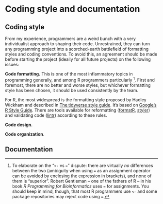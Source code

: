 # Coding style and documentation

## Coding style

From my experience, programmers are a weird bunch with a very individualist approach to shaping their code. Unrestrained, they can turn any programming project into a scorched-earth battlefield of formatting styles and coding conventions. To avoid this, an agreement should be made before starting the project (ideally for all future projects) on the following issues:

**Code formatting.** This is one of the most inflammatory topics in programming generally, and among R programmers particularly [^2]. First and foremost, there are no better and worse styles, but whichever formatting style has been chosen, it should be used consistently by the team.

For R, the most widespread is the formatting style proposed by Hadley Wickham and described in [The tidyverse style guide](http://style.tidyverse.org/). It's based on [Google's R Style Guide](https://google.github.io/styleguide/Rguide.xml). There are tools available for reformatting ([formatR](https://yihui.name/formatr/), [styler](http://styler.r-lib.org/)) and validating code ([lintr](https://github.com/jimhester/lintr)) according to these rules.

**Code design.** 

**Code organization.** 

[^2]: To elaborate on the "`<-` vs `=`" dispute: there are virtually *no* differences between the two (ambiguity when using `=` as an assignment operator can be avoided by enclosing the expression in brackets), and none of them is "superior". Robert Gentleman -- one of the fathers of R -- in his book *R Programming for Bioinformatics* uses `=` for assignments. You should keep in mind, though, that most R programmers use `<-` and some package repositories may reject code using `=`.

## Documentation
